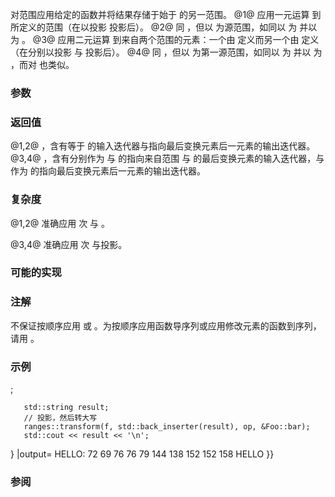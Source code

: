 {{cpp/ranges/title|transform|unary_transform_result|binary_transfor_result}}
{{cpp/algorithm/ranges/navbar}}
{{dcl begin}}
{{dcl header|algorithm}}
{{dcl h|调用签名}}
{{dcl|since=c++20|num=1|1=
template&lt; std::input_iterator I, std::sentinel_for&lt;I&gt; S, std::weakly_incrementable O,
          std::copy_constructible F, class Proj = std::identity &gt;
requires std::indirectly_writable&lt;O,
                                  std::indirect_result_t&lt;F&amp;, std::projected&lt;I, Proj&gt;&gt;&gt;
constexpr unary_transform_result&lt;I, O&gt;
    transform( I first1, S last1, O result, F op, Proj proj = {} );
}}
{{dcl|since=c++20|num=2|1=
template&lt; ranges::input_range R, std::weakly_incrementable O,
          std::copy_constructible F, class Proj = std::identity &gt;
requires std::indirectly_writable&lt;O,
             std::indirect_result_t&lt;F&amp;, std::projected&lt;ranges::iterator_t&lt;R&gt;, Proj&gt;&gt;&gt;
constexpr unary_transform_result&lt;ranges::borrowed_iterator_t&lt;R&gt;, O&gt;
    transform( R&amp;&amp; r, O result, F op, Proj proj = {} );
}}
{{dcl|since=c++20|num=3|1=
template&lt; std::input_iterator I1, std::sentinel_for&lt;I1&gt; S1,
          std::input_iterator I2, std::sentinel_for&lt;I2&gt; S2,
          std::weakly_incrementable O,
          std::copy_constructible F,
          class Proj1 = std::identity, class Proj2 = std::identity &gt;
requires std::indirectly_writable&lt;O,
             std::indirect_result_t&lt;F&amp;,
                                    std::projected&lt;I1, Proj1&gt;,
                                    std::projected&lt;I2, Proj2&gt;&gt;&gt;
constexpr binary_transform_result&lt;I1, I2, O&gt;
    transform( I1 first1, S1 last1, I2 first2, S2 last2, O result,
               F binary_op, Proj1 proj1 = {}, Proj2 proj2 = {} );
}}
{{dcl|since=c++20|num=4|1=
template&lt; ranges::input_range R1,
          ranges::input_range R2,
          std::weakly_incrementable O,
          std::copy_constructible F,
          class Proj1 = std::identity, class Proj2 = std::identity &gt;
requires std::indirectly_writable&lt;O,
             std::indirect_result_t&lt;F&amp;,
                 std::projected&lt;ranges::iterator_t&lt;R1&gt;, Proj1&gt;,
                 std::projected&lt;ranges::iterator_t&lt;R2&gt;, Proj2&gt;&gt;&gt;
constexpr binary_transform_result&lt;ranges::borrowed_iterator_t&lt;R1&gt;,
                                  ranges::borrowed_iterator_t&lt;R2&gt;, O&gt;
    transform( R1&amp;&amp; r1, R2&amp;&amp; r2, O result, F binary_op,
               Proj1 proj1 = {}, Proj2 proj2 = {} );
}}
{{dcl h|辅助类型}}
{{dcl|since=c++20|num=5|1=
template&lt; class I, class O &gt;
using unary_transform_result = ranges::in_out_result&lt;I, O&gt;;
}}
{{dcl|since=c++20|num=6|1=
template&lt; class I1, class I2, class O &gt;
using binary_transform_result = ranges::in_in_out_result&lt;I1, I2, O&gt;;
}}
{{dcl end}}

对范围应用给定的函数并将结果存储于始于 {{c|result}} 的另一范围。
@1@ 应用一元运算 {{c|op}} 到 {{range|first1|last1}} 所定义的范围（在以投影 {{c|proj}} 投影后）。
@2@ 同 {{v|1}}，但以 {{c|r}} 为源范围，如同以 {{c|ranges::begin(r)}} 为 {{c|first}} 并以 {{c|ranges::end(r)}} 为 {{c|last}}。
@3@ 应用二元运算 {{c|binary_op}} 到来自两个范围的元素：一个由 {{range|first1|last1}} 定义而另一个由 {{range|first2|last2}} 定义（在分别以投影 {{c|proj1}} 与 {{c|proj2}} 投影后）。
@4@ 同 {{v|3}}，但以 {{c|r1}} 为第一源范围，如同以 {{c|ranges::begin(r1)}} 为 {{c|first1}} 并以 {{c|ranges::end(r1)}} 为 {{c|last1}}，而对 {{c|r2}} 也类似。

{{cpp/ranges/niebloid}}

===参数===
{{par begin}}
{{par range|first1|last1|要变换的|range=第一|sentinel=yes}}
{{par|r, r1|要变换的元素范围}}
{{par range|first2|last2|要变换的|range=第二|sentinel=yes}}
{{par|r2|要变换的第二元素范围}}
{{par|result|目标范围的起始，可以等于 {{tt|first1}} 或 {{tt|first2}} }}
{{par|op, binary_op|应用到投影后元素的操作}}
{{par|proj1|应用到第一范围中的元素的投影}}
{{par|proj2|应用到第二范围中的元素的投影}}
{{par end}}

===返回值===
@1,2@ {{tt|unary_transform_result}}，含有等于 {{c|last}} 的输入迭代器与指向最后变换元素后一元素的输出迭代器。
@3,4@ {{tt|binary_transform_result}}，含有分别作为 {{tt|in1}} 与 {{tt|in2}} 的指向来自范围 {{range|first1|last1}} 与 {{range|first2|last2}} 的最后变换元素的输入迭代器，与作为 {{c|out}} 的指向最后变换元素后一元素的输出迭代器。

===复杂度===
@1,2@ 准确应用 {{c|ranges::distance(first1, last1)}} 次 {{c|op}} 与 {{c|proj}}。

@3,4@ 准确应用 {{c|ranges::min(ranges::distance(first1, last1), ranges::distance(first2, last2))}} 次 {{c|binary_op}} 与投影。

===可能的实现===
{{eq fun|1=
struct transform_fn
{
    // 版本 (1)
    template&lt;std::input_iterator I, std::sentinel_for&lt;I&gt; S, std::weakly_incrementable O,
             std::copy_constructible F, class Proj = std::identity&gt;
    requires std::indirectly_writable&lt;O, std::indirect_result_t&lt;F&amp;,
                                                                std::projected&lt;I, Proj&gt;&gt;&gt;
    constexpr ranges::unary_transform_result&lt;I, O&gt;
        operator()(I first1, S last1, O result, F op, Proj proj = {}) const
    {
        for (; first1 != last1; ++first1, (void)++result)
            *result = std::invoke(op, std::invoke(proj, *first1));

        return {std::move(first1), std::move(result)};
    }

    // 版本 (2)
    template&lt;ranges::input_range R, std::weakly_incrementable O,
             std::copy_constructible F, class Proj = std::identity&gt;
    requires std::indirectly_writable&lt;O,
                 std::indirect_result_t&lt;F&amp;, std::projected&lt;ranges::iterator_t&lt;R&gt;, Proj&gt;&gt;&gt;
    constexpr ranges::unary_transform_result&lt;ranges::borrowed_iterator_t&lt;R&gt;, O&gt;
        operator()(R&amp;&amp; r, O result, F op, Proj proj = {}) const
    {
        return (*this)(ranges::begin(r), ranges::end(r), std::move(result),
                       std::move(op), std::move(proj));
    }

    // 版本 (3)
    template&lt;std::input_iterator I1, std::sentinel_for&lt;I1&gt; S1,
             std::input_iterator I2, std::sentinel_for&lt;I2&gt; S2,
             std::weakly_incrementable O,
             std::copy_constructible F,
             class Proj1 = std::identity, class Proj2 = std::identity&gt;
    requires std::indirectly_writable&lt;O,
                 std::indirect_result_t&lt;F&amp;,
                                        std::projected&lt;I1, Proj1&gt;,
                                        std::projected&lt;I2, Proj2&gt;&gt;&gt;
    constexpr ranges::binary_transform_result&lt;I1, I2, O&gt;
        operator()(I1 first1, S1 last1, I2 first2, S2 last2, O result,
                   F binary_op, Proj1 proj1 = {}, Proj2 proj2 = {}) const
    {
        for (; first1 != last1 &amp;&amp; first2 != last2;
             ++first1, (void)++first2, (void)++result)
            *result = std::invoke(binary_op,
                                  std::invoke(proj1, *first1),
                                  std::invoke(proj2, *first2));

        return {std::move(first1), std::move(first2), std::move(result)};
    }

    // 版本 (4)
    template&lt;ranges::input_range R1, ranges::input_range R2,
             std::weakly_incrementable O, std::copy_constructible F,
             class Proj1 = std::identity, class Proj2 = std::identity&gt;
    requires std::indirectly_writable&lt;O,
                 std::indirect_result_t&lt;F&amp;,
                     std::projected&lt;ranges::iterator_t&lt;R1&gt;, Proj1&gt;,
                     std::projected&lt;ranges::iterator_t&lt;R2&gt;, Proj2&gt;&gt;&gt;
    constexpr ranges::binary_transform_result&lt;ranges::borrowed_iterator_t&lt;R1&gt;,
                                              ranges::borrowed_iterator_t&lt;R2&gt;, O&gt;
        operator()(R1&amp;&amp; r1, R2&amp;&amp; r2, O result,
                   F binary_op, Proj1 proj1 = {}, Proj2 proj2 = {}) const
    {
        return (*this)(ranges::begin(r1), ranges::end(r1),
                       ranges::begin(r2), ranges::end(r2),
                       std::move(result), std::move(binary_op),
                       std::move(proj1), std::move(proj2));
    }
};

inline constexpr transform_fn transform;
}}

===注解===
{{tt|std::ranges::transform}} 不保证按顺序应用 {{tt|op}} 或 {{tt|binary_op}}。为按顺序应用函数导序列或应用修改元素的函数到序列，请用 {{lc|std::ranges::for_each}}。

===示例===
{{example
 | 下列代码用 {{tt|ranges::transform}} 以 {{lc|std::toupper}} 函数原地转换为大写，然后变换每个 {{c/core|char}} 为其序数值。然后以一个投影用 {{tt|ranges::transform}} 将 {{c/core|std::vector&lt;Foo&gt;}} 的元素变换为 {{c/core|char}}，并填充一个 {{lc|std::string}}。
 | code=
#include &lt;algorithm&gt;
#include &lt;cctype&gt;
#include &lt;functional&gt;
#include &lt;iostream&gt;
#include &lt;string&gt;
#include &lt;vector&gt;
 
int main()
{
    std::string s{"hello"};
    auto op = [](unsigned char c) -&gt; unsigned char { return std::toupper(c); };
  
    namespace ranges = std::ranges;

    // 字符串就地改为大写
    ranges::transform(s.begin(), s.end(), s.begin(), op );

    std::vector&lt;std::size_t&gt; ordinals;
    // 将每个 char 转换为 size_t
    ranges::transform(s, std::back_inserter(ordinals),
                      [](unsigned char c) -&gt; std::size_t { return c; });

    std::cout &lt;&lt; s &lt;&lt; ':';
    for (auto ord : ordinals)
        std::cout &lt;&lt; ' ' &lt;&lt; ord;

    // 使每个序数倍增
    ranges::transform(ordinals, ordinals, ordinals.begin(), std::plus{});

    std::cout &lt;&lt; '\n';
    for (auto ord : ordinals)
        std::cout &lt;&lt; ord &lt;&lt; ' ';
    std::cout &lt;&lt; '\n';

    struct Foo { char bar; };
    const std::vector&lt;Foo&gt; f = {{'h'},{'e'},{'l'},{'l'},{'o'}};
    std::string result;
    // 投影，然后转大写
    ranges::transform(f, std::back_inserter(result), op, &amp;Foo::bar);
    std::cout &lt;&lt; result &lt;&lt; '\n';
}
|output=
HELLO: 72 69 76 76 79
144 138 152 152 158
HELLO
}}

===参阅===
{{dsc begin}}
{{dsc inc|cpp/algorithm/ranges/dsc for_each}}
{{dsc inc|cpp/ranges/dsc transform_view}}
{{dsc inc|cpp/algorithm/dsc transform}}
{{dsc end}}

{{langlinks|en|es|ja}}